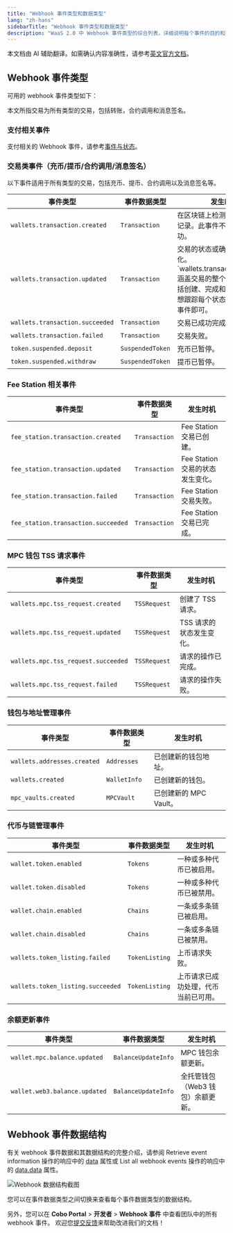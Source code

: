 ```yaml
---
title: "Webhook 事件类型和数据类型"
lang: "zh-hans"
sidebarTitle: "Webhook 事件类型和数据类型"
description: "WaaS 2.0 中 Webhook 事件类型的综合列表，详细说明每个事件的目的和数据结构。"
---
```

<Note>本文档由 AI 辅助翻译。如需确认内容准确性，请参考[英文官方文档](https://www.cobo.com/developers/v2/guides/overview/introduction)。</Note>

## Webhook 事件类型

可用的 webhook 事件类型如下：

<Info>本文所指交易为所有类型的交易，包括转账，合约调用和消息签名。</Info>

### 支付相关事件
支付相关的 Webhook 事件，请参考[事件与状态](/v2_cn/payments/status-and-events)。

### 交易类事件（充币/提币/合约调用/消息签名）

<Note>以下事件适用于所有类型的交易，包括充币、提币、合约调用以及消息签名等。</Note>

<table class="table-three-cols">
  <thead>
    <tr>
      <th>事件类型</th>
      <th>事件数据类型</th>
      <th>发生时机</th>
    </tr>
  </thead>
  <tbody>
    <tr>
      <td><code>wallets.transaction.created</code></td>
      <td><code>Transaction</code></td>
      <td>在区块链上检测到交易并生成记录。此事件不代表交易已成功。</td>
    </tr>
    <tr>
      <td><code>wallets.transaction.updated</code></td>
      <td><code>Transaction</code></td>
      <td>交易的状态或确认数发生变化。<Note>`wallets.transaction.updated` 涵盖交易的整个生命周期，包括创建、完成和失败。如果您想跟踪每个状态变化，订阅此事件即可。</Note></td>
    </tr>
    <tr>
      <td><code>wallets.transaction.succeeded</code></td>
      <td><code>Transaction</code></td>
      <td>交易已成功完成。</td>
    </tr>
    <tr>
      <td><code>wallets.transaction.failed</code></td>
      <td><code>Transaction</code></td>
      <td>交易失败。</td>
    </tr>
    <tr>
      <td><code>token.suspended.deposit</code></td>
      <td><code>SuspendedToken</code></td>
      <td>充币已暂停。</td>
    </tr>
    <tr>
      <td><code>token.suspended.withdraw</code></td>
      <td><code>SuspendedToken</code></td>
      <td>提币已暂停。</td>
    </tr>
  </tbody>
</table>


### Fee Station 相关事件

<table class="table-three-cols">
  <thead>
    <tr>
      <th>事件类型</th>
      <th>事件数据类型</th>
      <th>发生时机</th>
    </tr>
  </thead>
  <tbody>
    <tr>
      <td><code>fee_station.transaction.created</code></td>
      <td><code>Transaction</code></td>
      <td>Fee Station 交易已创建。</td>
    </tr>
    <tr>
      <td><code>fee_station.transaction.updated</code></td>
      <td><code>Transaction</code></td>
      <td>Fee Station 交易的状态发生变化。</td>
    </tr>
    <tr>
      <td><code>fee_station.transaction.failed</code></td>
      <td><code>Transaction</code></td>
      <td>Fee Station 交易失败。</td>
    </tr>
    <tr>
      <td><code>fee_station.transaction.succeeded</code></td>
      <td><code>Transaction</code></td>
      <td>Fee Station 交易已完成。</td>
    </tr>
  </tbody>
</table>

### MPC 钱包 TSS 请求事件

<table class="table-three-cols">
  <thead>
    <tr>
      <th>事件类型</th>
      <th>事件数据类型</th>
      <th>发生时机</th>
    </tr>
  </thead>
  <tbody>
    <tr>
      <td><code>wallets.mpc.tss_request.created</code></td>
      <td><code>TSSRequest</code></td>
      <td>创建了 TSS 请求。</td>
    </tr>
    <tr>
      <td><code>wallets.mpc.tss_request.updated</code></td>
      <td><code>TSSRequest</code></td>
      <td>TSS 请求的状态发生变化。</td>
    </tr>
    <tr>
      <td><code>wallets.mpc.tss_request.succeeded</code></td>
      <td><code>TSSRequest</code></td>
      <td>请求的操作已完成。</td>
    </tr>
    <tr>
      <td><code>wallets.mpc.tss_request.failed</code></td>
      <td><code>TSSRequest</code></td>
      <td>请求的操作失败。</td>
    </tr>
  </tbody>
</table>

### 钱包与地址管理事件

<table class="table-three-cols">
  <thead>
    <tr>
      <th>事件类型</th>
      <th>事件数据类型</th>
      <th>发生时机</th>
    </tr>
  </thead>
  <tbody>
    <tr>
      <td><code>wallets.addresses.created</code></td>
      <td><code>Addresses</code></td>
      <td>已创建新的钱包地址。</td>
    </tr>
    <tr>
      <td><code>wallets.created</code></td>
      <td><code>WalletInfo</code></td>
      <td>已创建新的钱包。</td>
    </tr>
    <tr>
      <td><code>mpc_vaults.created</code></td>
      <td><code>MPCVault</code></td>
      <td>已创建新的 MPC Vault。</td>
    </tr>
  </tbody>
</table>

### 代币与链管理事件

<table class="table-three-cols">
  <thead>
    <tr>
      <th>事件类型</th>
      <th>事件数据类型</th>
      <th>发生时机</th>
    </tr>
  </thead>
  <tbody>
    <tr>
      <td><code>wallet.token.enabled</code></td>
      <td><code>Tokens</code></td>
      <td>一种或多种代币已被启用。</td>
    </tr>
    <tr>
      <td><code>wallet.token.disabled</code></td>
      <td><code>Tokens</code></td>
      <td>一种或多种代币已被禁用。</td>
    </tr>
    <tr>
      <td><code>wallet.chain.enabled</code></td>
      <td><code>Chains</code></td>
      <td>一条或多条链已被启用。</td>
    </tr>
    <tr>
      <td><code>wallet.chain.disabled</code></td>
      <td><code>Chains</code></td>
      <td>一条或多条链已被禁用。</td>
    </tr>
    <tr>
      <td><code>wallets.token_listing.failed</code></td>
      <td><code>TokenListing</code></td>
      <td>上币请求失败。</td>
    </tr>
    <tr>
      <td><code>wallets.token_listing.succeeded</code></td>
      <td><code>TokenListing</code></td>
      <td>上币请求已成功处理，代币当前已可用。</td>
    </tr>
  </tbody>
</table>

### 余额更新事件

<table class="table-three-cols">
  <thead>
    <tr>
      <th>事件类型</th>
      <th>事件数据类型</th>
      <th>发生时机</th>
    </tr>
  </thead>
  <tbody>
    <tr>
      <td><code>wallet.mpc.balance.updated</code></td>
      <td><code>BalanceUpdateInfo</code></td>
      <td>MPC 钱包余额更新。</td>
    </tr>
    <tr>
      <td><code>wallet.web3.balance.updated</code></td>
      <td><code>BalanceUpdateInfo</code></td>
      <td>全托管钱包（Web3 钱包）余额更新。</td>
    </tr>
  </tbody>
</table>

## Webhook 事件数据结构
有关 webhook 事件数据和其数据结构的完整介绍，请参阅 Retrieve event information 操作的响应中的 [data](/v2/api-references/developers--webhooks/retrieve-event-information#response-data) 属性或 List all webhook events 操作的响应中的 [data.data](/v2/api-references/developers--webhooks/list-all-webhook-events#response-data-data) 属性。

<img src="/v2/images/guides/webhook_data_structure.png" className="screenshot_full_screen" alt="Webhook 数据结构截图" />

您可以在事件数据类型之间切换来查看每个事件数据类型的数据结构。

另外，您可以在 **Cobo Portal** > **开发者** > **Webhook 事件** 中查看团队中的所有 webhook 事件。
<Tip>欢迎您[提交反馈](https://forms.zohopublic.com/cobo/form/DocumentFeedbackForm/formperma/QvLOhxJv1_JMsJ-1dleZ8Itb_7rzN-LtgvsDdxosoVI)来帮助改进我们的文档！</Tip>